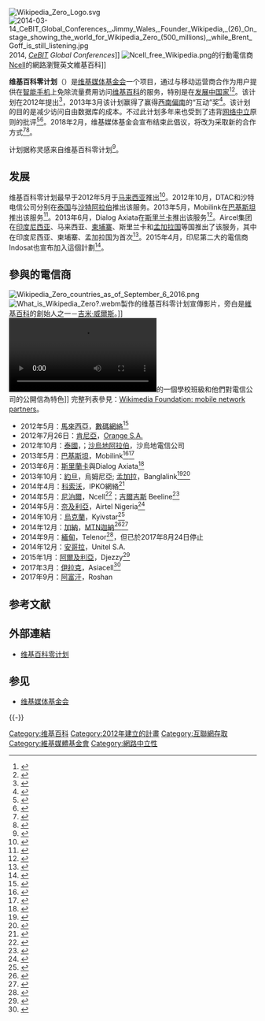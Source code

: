 {{NoteTA
|G1 = IT
|G2 = 地名
}}

[[File:Wikipedia_Zero_Logo.svg|thumb]]
[[File:2014-03-14_CeBIT_Global_Conferences,_Jimmy_Wales,_Founder_Wikipedia,_(26)_On_stage_showing_the_world_for_Wikipedia_Zero_(500_millions),_while_Brent_Goff_is_still_listening.jpg|thumb]] 2014, ''[[CeBIT|CeBIT]] Global Conferences'']]
[[File:Ncell_free_Wikipedia.png|thumb]]的行動電信商[[Ncell|Ncell]]的網路瀏覽英文維基百科]]

'''维基百科零计划'''（{{lang-en|Wikipedia Zero}}）是[[维基媒体基金会|维基媒体基金会]]一个项目，通过与移动运营商合作为用户提供在[[智能手机|智能手机]]上免除流量费用访问[[维基百科|维基百科]]的服务，特别是在[[发展中国家|发展中国家]]<ref>{{Cite news |url=https://www.technobuffalo.com/2013/02/22/wikipedia-zero-sms/ |title=Wikipedia Zero Wants to Bring Wikipedia to Mobile Users Without a Data Plan |last=Russell |first=Brandon |date=2013-02-22 |work=''TechnoBuffalo'' |accessdate=2013-04-08 |dead-url=yes |archive-url=https://web.archive.org/web/20130329194118/http://www.technobuffalo.com/2013/02/22/wikipedia-zero-sms/ |archive-date=2013-03-29}}</ref><ref>{{Cite web |title=Getting Wikipedia to the people who need it most |url=http://www.knightfoundation.org/blogs/knightblog/2013/2/22/getting-wikipedia-people-who-need-it-most/ |accessdate=2013-04-08 |date=2013-02-22 |last=Wadhwa |first=Kul Takanao |publisher=Knight Foundation |archiveurl=https://archive.is/20130704041945/http://www.knightfoundation.org/blogs/knightblog/2013/2/22/getting-wikipedia-people-who-need-it-most/ |archivedate=2013-07-04 |deadurl=yes}}</ref>。该计划在2012年提出<ref>{{Cite journal |title=SXSW: Wikipedia for Non-Smartphones Is Brilliant. Here's Why |url=http://www.popularmechanics.com/how-to/blog/sxsw-wikipedia-for-non-smartphones-is-brilliant-here-s-why-15189767 |last=Sofge |first=Erik |date=2013-03-08 |accessdate=2013-04-08 |work=[[Popular_Mechanics|Popular Mechanics]] |journal= |archive-date=2013-04-12 |archive-url=https://web.archive.org/web/20130412020713/http://www.popularmechanics.com/how-to/blog/sxsw-wikipedia-for-non-smartphones-is-brilliant-here-s-why-15189767 |dead-url=no }}</ref>，2013年3月该计划赢得了赢得[[西南偏南|西南偏南]]的“互动”奖<ref>{{Cite news |url=http://www.austinchronicle.com/blogs/sxsw/2013-03-12/sxsw-interactive-awards-announced/ |title=SXSW Interactive Awards Announced |last=Riese |first=Monica |date=2013-03-12 |work=[[The_Austin_Chronicle|The Austin Chronicle]] |publisher=Austin Chronicle Corp. |accessdate=2013-04-08 |location=Austin, Texas |issn=1074-0740 |archive-date=2018-12-26 |archive-url=https://web.archive.org/web/20181226132848/https://www.austinchronicle.com/daily/sxsw/2013-03-12/sxsw-interactive-awards-announced/ |dead-url=no }}</ref>。该计划的目的是减少访问自由数据库的成本。不过此计划多年来也受到了违背[[网络中立|网络中立]]原则的批评<ref name=":0">{{Cite web |title=Net Neutrality and the Global Digital Divide |url=https://www.eff.org/deeplinks/2014/07/net-neutrality-and-global-digital-divide |date=2014-07-24 |work=Electronic Frontier Foundation |accessdate=2019-08-31 |archive-date=2015-02-08 |archive-url=https://web.archive.org/web/20150208095812/https://www.eff.org/deeplinks/2014/07/net-neutrality-and-global-digital-divide |dead-url=no }}</ref><ref name=":1">{{Cite web |title=Wikipedia Zero and net neutrality: Wikimedia turns its back on the open internet |url=https://www.accessnow.org/blog/2014/08/08/wikipedia-zero-and-net-neutrality-wikimedia-turns-its-back-on-the-open |date=August 8, 2014 |work=accessnow.org |accessdate=2019-08-31 |archive-date=2015-01-04 |archive-url=https://web.archive.org/web/20150104123623/https://www.accessnow.org/blog/2014/08/08/wikipedia-zero-and-net-neutrality-wikimedia-turns-its-back-on-the-open |dead-url=yes }}</ref>。2018年2月，维基媒体基金会宣布结束此倡议，将改为采取新的合作方式<ref name=":2">{{Cite web |title=Building for the future of Wikimedia with a new approach to partnerships – Wikimedia Blog |url=https://blog.wikimedia.org/2018/02/16/partnerships-new-approach/ |accessdate=February 18, 2018 |work=[[Wikimedia_Foundation|Wikimedia Foundation]] |archive-date=2019-09-05 |archive-url=https://web.archive.org/web/20190905163603/https://blog.wikimedia.org/2018/02/16/partnerships-new-approach/ |dead-url=no }}</ref><ref>{{Cite news |url=https://www.engadget.com/2018/02/18/wikipedia-zero-ends/ |title=Wikipedia ends no-cost mobile access for developing countries |last=Fingas |first=Jon |date=February 18, 2018 |work=[[Engadget|Engadget]] |accessdate=February 19, 2018 |archive-date=2019-02-04 |archive-url=https://web.archive.org/web/20190204132737/https://www.engadget.com/2018/02/18/wikipedia-zero-ends/ |dead-url=no }}</ref>。

{{tsl|en|Facebook Zero}}计划据称灵感来自维基百科零计划<ref>{{Cite web |title=Wikipedia Zero: free data if you can afford it |url=http://www.dw.de/wikipedia-zero-free-data-if-you-can-afford-it/a-17304321 |accessdate=2014-01-15 |date=2013-12-18 |last=Dillon |first=Conon |archive-date=2014-01-23 |archive-url=https://web.archive.org/web/20140123090951/http://www.dw.de/wikipedia-zero-free-data-if-you-can-afford-it/a-17304321 |dead-url=no }}</ref>。

==发展==
维基百科零计划最早于2012年5月于[[马来西亚|马来西亚]]推出<ref>{{Cite web |title=Wikipedia Zero launches in Malaysia with Digi — Wikimedia blog |url=http://blog.wikimedia.org/2012/05/26/wikipedia-zero-launches-in-malaysia-with-digi/ |accessdate=2013-06-27 |date=2012-05-26 |publisher=Blog.wikimedia.org |archive-date=2018-12-26 |archive-url=https://web.archive.org/web/20181226132839/https://blog.wikimedia.org/2012/05/26/wikipedia-zero-launches-in-malaysia-with-digi/ |dead-url=no }}</ref>。2012年10月，DTAC和沙特电信公司分别在[[泰国|泰国]]与[[沙特阿拉伯|沙特阿拉伯]]推出该服务。2013年5月，Mobilink在[[巴基斯坦|巴基斯坦]]推出该服务<ref>{{Cite web |title=Mobilink brings Wikipedia Zero to Pakistan |url=http://www.nation.com.pk/pakistan-news-newspaper-daily-english-online/business/05-Jun-2013/mobilink-brings-wikipedia-zero-to-pakistan |accessdate=2013-06-27 |publisher=Nation.com.pk |archiveurl=https://web.archive.org/web/20130622082157/http://www.nation.com.pk/pakistan-news-newspaper-daily-english-online/business/05-Jun-2013/mobilink-brings-wikipedia-zero-to-pakistan |archivedate=2013-06-22 |deadurl=yes}}</ref>。2013年6月，Dialog Axiata在[[斯里兰卡|斯里兰卡]]推出该服务<ref>{{Cite web |title=Dialog brings Wikipedia Zero to Sri Lanka |url=http://www.dialog.lk/personal/mobile/features-and-vas/information-services/wikipedia-free/ |accessdate=2013-06-24 |publisher=www.dialog.lk |archiveurl=https://web.archive.org/web/20130715111202/http://www.dialog.lk/personal/mobile/features-and-vas/information-services/wikipedia-free/ |archivedate=2013-07-15 |deadurl=yes}}</ref>。Aircel集团在[[印度尼西亚|印度尼西亚]]、马来西亚、[[柬埔寨|柬埔寨]]、斯里兰卡和[[孟加拉国|孟加拉国]]等国推出了该服务，其中在印度尼西亚、柬埔寨、孟加拉国为首次<ref>{{Cite web |title=Aircel customers can now access Wikipedia on their mobile phones for free | NDTV Gadgets |url=http://gadgets.ndtv.com/mobiles/news/aircel-customers-can-now-access-wikipedia-on-their-mobile-phones-for-free-397035 |accessdate=2013-09-20 |date=2013-07-25 |publisher=Gadgets.ndtv.com |archive-date=2018-12-26 |archive-url=https://web.archive.org/web/20181226132840/https://gadgets.ndtv.com/mobiles/news/aircel-customers-can-now-access-wikipedia-on-their-mobile-phones-for-free-397035 |dead-url=no }}</ref>。2015年4月，印尼第二大的電信商Indosat也宣布加入這個計劃<ref>{{Cite web |title=Indosat partners with Facebook to offer free access |url=http://www.mobileworldlive.com/asia/asia-news/indosat-partners-facebook-offer-free-access/ |accessdate=2015-08-21 |author=Joseph Waring |date=2015-04-20 |publisher=Mobile World Live}}</ref>。

== 參與的電信商 ==
[[File:Wikipedia_Zero_countries_as_of_September_6_2016.png|thumb]]
[[File:What_is_Wikipedia_Zero?.webm|thumb]]製作的维基百科零计划宣傳影片，旁白是[[維基百科|維基百科]]的創始人之一－[[吉米·威爾斯|吉米·威爾斯]]。]]
[[File:Open_Letter_for_Free_Access_to_Wikipedia_(EN_subtitles).webm|thumb]]的一個學校班級和他們對電信公司的公開信為特色]]
完整列表參見：[[wmf:mobile_partnerships|Wikimedia Foundation: mobile network partners]]{{en}}。
* 2012年5月：[[馬來西亞|馬來西亞]]，[[數碼網絡|數碼網絡]]<ref>{{Cite web |title=Wikipedia Zero launches in Malaysia with Digi — Wikimedia blog |url=http://blog.wikimedia.org/2012/05/26/wikipedia-zero-launches-in-malaysia-with-digi/ |accessdate=2013-06-27 |date=2012-05-26 |publisher=Blog.wikimedia.org |archive-date=2018-12-26 |archive-url=https://web.archive.org/web/20181226132839/https://blog.wikimedia.org/2012/05/26/wikipedia-zero-launches-in-malaysia-with-digi/ |dead-url=no }}</ref>
* 2012年7月26日：[[肯尼亞|肯尼亞]]，[[Orange_(公司)|Orange S.A.]]
* 2012年10月：[[泰國|泰國]]，{{tsl|en|dtac}}；[[沙烏地阿拉伯|沙烏地阿拉伯]]，沙烏地電信公司
* 2013年5月：[[巴基斯坦|巴基斯坦]]，Mobilink<ref>{{Cite news |url=http://www.nation.com.pk/pakistan-news-newspaper-daily-english-online/business/05-Jun-2013/mobilink-brings-wikipedia-zero-to-pakistan |title=Mobilink brings Wikipedia Zero to Pakistan |publisher=nation.com.pk |accessdate=2013-06-27 |archiveurl=https://web.archive.org/web/20130622082157/http://www.nation.com.pk/pakistan-news-newspaper-daily-english-online/business/05-Jun-2013/mobilink-brings-wikipedia-zero-to-pakistan |archivedate=2013-06-22 |dead-url=yes}}</ref><ref>{{Cite web |title=Mobilink brings Wikipedia Zero to Pakistan |url=http://www.mobilink.com.pk/category-media-center/press-8releases/mobilink-brings-wikipedia-zero-to-pakistan/ |accessdate=2016-07-12 |website=[[Mobilink|Mobilink]]}}{{Dead link|date=2018年6月 |bot=InternetArchiveBot |fix-attempted=no }}</ref>
* 2013年6月：[[斯里蘭卡|斯里蘭卡]]與Dialog Axiata<ref>{{Cite web |title=Wikipedia FREE |url=https://www.dialog.lk/dlg/mobile-vas-information-services-wikipedia/ |accessdate=2015-07-30 |publisher=Dialog |archive-date=2015-11-27 |archive-url=https://web.archive.org/web/20151127082446/https://www.dialog.lk/dlg/mobile-vas-information-services-wikipedia/ |dead-url=no }}</ref>
* 2013年10月：[[約旦|約旦]]，烏姆尼亞; [[孟加拉|孟加拉]]，Banglalink<ref>{{Cite web |title=Tech Talk | Wikipedia Zero | A righteous initiative for accessing free knowledge |url=http://archive.thedailystar.net/beta2/news/wikipedia-zero/ |accessdate=2014-06-24 |date=2013-12-02 |publisher=Archive.thedailystar.net |archive-date=2014-07-27 |archive-url=https://web.archive.org/web/20140727211929/http://archive.thedailystar.net/beta2/news/wikipedia-zero/ |dead-url=no }}</ref><ref>{{Cite web |title=Banglalink launches Wikipedia Zero :: Financial Express :: Financial Newspaper of Bangladesh |url=http://www.thefinancialexpress-bd.com/old/index.php?ref=MjBfMTBfMzBfMTNfMV84OV8xODgzNTY= |accessdate=2014-06-24 |publisher=Thefinancialexpress-bd.com |archiveurl=https://web.archive.org/web/20150210201505/http://www.thefinancialexpress-bd.com/old/index.php?ref=MjBfMTBfMzBfMTNfMV84OV8xODgzNTY= |archivedate=2015-02-10 |deadurl=yes}}</ref>
* 2014年4月：[[科索沃|科索沃]]，IPKO網絡<ref>{{Cite web |title=Kosovo's Largest Foreign Investment Sets Tone for Innovation |url=http://www.the-american-times.com/kosovo-3/2014/07/22 |accessdate=2014-07-22 |publisher=Hazlehurst Media SA |dead-url=yes |website=www.the-american-times.com |archive-url=https://web.archive.org/web/20150502220400/http://www.the-american-times.com/kosovo-3/2014/07/22 |archive-date=2015-05-02}}</ref>
* 2014年5月：[[尼泊爾|尼泊爾]]，Ncell<ref>{{Cite web |title=Wikipedia Zero arrives in Nepal via Ncell and you don’t have to pay a Paisa to use it |url=http://np.lifestohack.com/wikipedia-zero-arrives-in-nepal-via-ncell-and-you-dont-have-to-pay-a-paisa-to-use-it |accessdate=2014-05-19 |dead-url=yes |archive-url=https://web.archive.org/web/20140712154542/http://np.lifestohack.com/wikipedia-zero-arrives-in-nepal-via-ncell-and-you-dont-have-to-pay-a-paisa-to-use-it/ |archive-date=2014-07-12}}</ref>；[[吉爾吉斯|吉爾吉斯]] Beeline<ref>{{Cite web |title=Beeline открыл бесплатный доступ к Wikipedia для своих абонентов |url=http://www.knews.kg/pr_articles/49836_Beeline_otkryil_besplatnyiy_dostup_k_Wikipedia_dlya_svoih_abonentov/ |archiveurl=https://web.archive.org/web/20140813094201/http://www.knews.kg/pr_articles/49836_Beeline_otkryil_besplatnyiy_dostup_k_Wikipedia_dlya_svoih_abonentov/ |archivedate=2014-08-13 |deadurl=yes}}</ref>
* 2014年5月：[[奈及利亞|奈及利亞]]，Airtel Nigeria<ref>{{Cite web |title=Wikimedia Foundation partners with Airtel Nigeria to offer free Wikipedia access to subscribers — TechCabal |url=http://techcabal.com/2014/05/29/wikimedia-foundation-partners-airtel-nigeria-offer-free-wikipedia-access-subscribers |accessdate=2018-01-04 |archive-date=2016-05-30 |archive-url=https://web.archive.org/web/20160530183419/http://techcabal.com/2014/05/29/wikimedia-foundation-partners-airtel-nigeria-offer-free-wikipedia-access-subscribers/ |dead-url=no }}</ref>
* 2014年10月：[[烏克蘭|烏克蘭]]，Kyivstar<ref>{{Cite web |title=Абоненти "Київстар" можуть користуватися Wikipedia з нульовим балансом на рахунку |url=http://www.kyivstar.ua/kr/press_center_new/reporters/releases/?id=47424 |accessdate=2014-11-13 |publisher=Kyivstar |archiveurl=https://web.archive.org/web/20141106032233/http://www.kyivstar.ua/kr/press_center_new/reporters/releases/?id=47424 |archivedate=2014-11-06 |deadurl=yes}}</ref>
* 2014年12月：[[加納|加納]]，[[MTN集團|MTN迦納]]<ref>{{Cite news |url=http://www.myjoyonline.com/business/2014/December-22nd/mtn-ghana-empowers-customers-with-free-access-to-wikipedia.php |title=MTN Ghana empowers customers with free access to Wikipedia |publisher=myjoyonline.com |accessdate=2014-12-23 |archive-url=https://web.archive.org/web/20141223134325/http://www.myjoyonline.com/business/2014/December-22nd/mtn-ghana-empowers-customers-with-free-access-to-wikipedia.php |archive-date=2014-12-23 |dead-url=yes }}</ref><ref>{{Cite news |url=http://www.myjoyonline.com/business/2014/December-22nd/mtn-ghana-empowers-customers-with-free-access-to-wikipedia.php |title=MTN Ghana empowers customers with free access to Wikipedia |date=2014-12-22 |publisher=myjoyonline.com |accessdate=2014-12-24 |agency=Ghana News Agency |archive-url=https://web.archive.org/web/20141223134325/http://www.myjoyonline.com/business/2014/December-22nd/mtn-ghana-empowers-customers-with-free-access-to-wikipedia.php |archive-date=2014-12-23 |dead-url=yes }}</ref>
* 2014年9月：[[緬甸|緬甸]]，Telenor<ref>{{Cite web |title=TelenorMyanmar — Free Wikipedia |url=http://www.telenor.com.mm/pages/free-wikipedia/167 |work=telenor.com.mm |archiveurl=https://web.archive.org/web/20150119212520/http://www.telenor.com.mm/pages/free-wikipedia/167 |archivedate=2015-01-19 |deadurl=yes}}</ref>，但已於2017年8月24日停止
* 2014年12月：[[安哥拉|安哥拉]]，Unitel S.A.
* 2015年1月：[[阿爾及利亞|阿爾及利亞]]，Djezzy<ref>{{cite  web |url=http://www.electrodz.com/2016/02/11/djezzy-lance-lacces-gratuit-a-wikipedia-687 |title=Djezzy lance l’accès gratuit a Wikipedia |accessdate=2018-01-04 |archiveurl=https://web.archive.org/web/20170711120909/http://www.electrodz.com/2016/02/11/djezzy-lance-lacces-gratuit-a-wikipedia-687 |archivedate=2017-07-11 |deadurl=yes }}</ref>
* 2017年3月：[[伊拉克|伊拉克]]，Asiacell<ref>{{Cite news |url=http://www.dailymail.co.uk/wires/afp/article-4267312/Asiacell-offer-free-access-Wikipedia-Iraq.html |title=Asiacell to offer free access to Wikipedia in Iraq |work=Mail Online |access-date=2017-10-28 |archive-date=2017-03-01 |archive-url=https://web.archive.org/web/20170301014249/http://www.dailymail.co.uk/wires/afp/article-4267312/Asiacell-offer-free-access-Wikipedia-Iraq.html |dead-url=no }}</ref>
* 2017年9月：[[阿富汗|阿富汗]]，Roshan

== 参考文献 ==
{{Reflist}}

== 外部連結 ==
{{Commons category|Wikipedia Zero}}
* [[wmf:Wikipedia_Zero|维基百科零计划]]

== 参见 ==
{{Portal|維基百科}}
* [[维基媒体基金会|维基媒体基金会]]

{{-}}
{{Wikipedia|state=collapsed}}

[[Category:维基百科|Category:维基百科]]
[[Category:2012年建立的計畫|Category:2012年建立的計畫]]
[[Category:互聯網存取|Category:互聯網存取]]
[[Category:維基媒體基金會|Category:維基媒體基金會]]
[[Category:網路中立性|Category:網路中立性]]